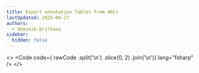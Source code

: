 ```yaml
---
title: Export annotation Tables from ARCs
lastUpdated: 2025-06-27
authors:
  - dominik-brilhaus
sidebar:
  hidden: false
---
```




<>
  <Code
    code={
      rawCode
        .split('\n')
        .slice(0, 2)
        .join('\n')}
    lang="fsharp"
  />
</>